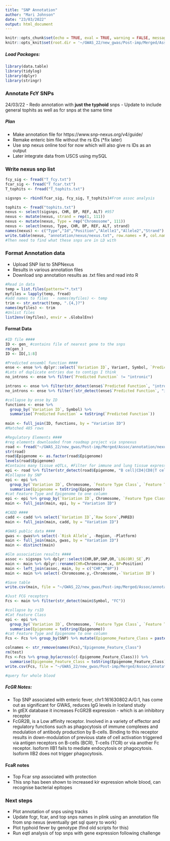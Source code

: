 ```yaml
---
title: "SNP Annotation"
author: "Mari Johnson"
date: "23/03/2022"
output: html_document
---
```


```r
knitr::opts_chunk$set(echo = TRUE, eval = TRUE, warning = FALSE, message = FALSE)
knitr::opts_knit$set(root.dir = '~/GWAS_22/new_gwas/Post-imp/Merged/Assoc/')
```
##### Load Packages:
```r
library(data.table)
library(tidylog)
library(dplyr)
library(stringr)
```
### Annotate FcY SNPs
24/03/22
- Redo annotation with **just the typhoid** snps
- Update to include general tophits as well as fcr snps at the same time

##### **Plan**
- Make annotation file for https://www.snp-nexus.org/v4/guide/
- Remake enteric bim file without the rs IDs (*fix later)
- Use snp nexus online tool for now which will also give rs IDs as an output 
- Later integrate data from USCS using mySQL
 
### Write nexus snp list
```r

fcy_sig <- fread("T_fcy.txt")
fcar_sig <- fread("T_fcar.txt")
T_tophits <- fread("T_tophits.txt")

sigsnps <- rbind(fcar_sig, fcy_sig, T_tophits)#From assoc analysis

tophits <- fread("tophits.txt")
nexus <- select(sigsnps, CHR, BP, REF, ALT) #957
nexus <- mutate(nexus, strand = rep(1, 111))
nexus <- mutate(nexus, Type = rep("Chromosome", 111))
nexus <- select(nexus, Type, CHR, BP, REF, ALT, strand)
names(nexus) <- c("Type","Id","Position","Alelle1","Allele2","Strand")
write.table(nexus, "annotation/nexus/nexus.txt", row.names = F, col.names = F, quote = F, sep = " ")
#Then need to find what these snps are in LD with 
```

### Format Annotation data

- Upload SNP list to SNPNexus
- Results in various annotation files
- Download snp annotation results as .txt files and read into R 
```r
#Read in data
temp = list.files(pattern="*.txt")
myfiles = lapply(temp, fread)
#add names to files  - names(myfiles) <- temp
trim <- str_extract(temp, ".{4,}?")
names(myfiles) <- trim
#Unlist files
list2env((myfiles), envir = .GlobalEnv)
```

#### Format Data
```r
#ID file ####
ID <- gen_ #contains file of nearest gene to the snps
rm(gen_)
ID <- ID[,1:8]

#Predicted ensembl function ####
ense <- ense %>% dplyr::select(`Variation ID`, Variant, Symbol, `Predicted Function`) %>% distinct()
#Lots of duplicate entries due to contigs I think
no_introns <- ense %>% filter(`Predicted Function` != "intronic")

introns <- ense %>% filter(str_detect(ense$`Predicted Function`, "intron"))
no_introns <- ense %>% filter(!str_detect(ense$`Predicted Function`, "intron"))

#collapse by ense by ID
functions <- ense %>%
  group_by(`Variation ID`, Symbol) %>%
  summarise(`Predicted Function` = toString(`Predicted Function`))
  
main <- full_join(ID, functions, by = "Variation ID")
#Matched 485 rows

#Regulatory Elements ####
#reg elements downloaded from roadmap project via snpnexus 
road <- fread("~/GWAS_22/new_gwas/Post-imp/Merged/Assoc/annotation/nexus/roadmap_Typhoid.txt")
str(road)
road$Epigenome <- as.factor(road$Epigenome)
levels(road$Epigenome)
#Contains many tissue eQTLs, #Filter for immune and lung tissue expression
epi <- road %>% filter(str_detect(road$Epigenome, "B cell|CD4|CD8|T cell|Monocyte|Neutrophil|myeloid|Natural Killer|Spleen|macrophage|Small Intestine|sigmoid colon"))
#Collapse by SNP
epi <- epi %>%
  group_by(`Variation ID`, Chromosome, `Feature Type Class`, `Feature Type`) %>%
  summarise(Epigenome = toString(Epigenome))
#cat Feature Type and Epigenome to one column
epi <- epi %>% group_by(`Variation ID`, Chromosome, `Feature Type Class`) %>% mutate(Epigenome_Feature = paste(`Feature Type`, `Epigenome`, sep = ": ")) %>% select(-`Feature Type`, -Epigenome)
main <- full_join(main, epi, by = "Variation ID")

#CADD ####
cadd <- cadd %>% select(`Variation ID`,`Raw Score`,PHRED)
main <- full_join(main, cadd, by = "Variation ID")

#GWAS public data ####
gwas <- gwas%>% select(-`Risk Allele`, -Region, -Platform)
main <- full_join(main, gwas, by = "Variation ID")
main <- distinct(main)

#Glm association results ####
assoc <- sigsnps %>% dplyr::select(CHR,BP,SNP,OR,`LOG(OR)_SE`,P)
main <- main %>% dplyr::rename(CHR=Chromosome.x, BP=Position)
main <- left_join(assoc, main, by = c("CHR","BP"))
main <- main %>% select(-Chromosome.y,-Chromosome,-`Variation ID`)

#Save table
write.csv(main, file = "~/GWAS_22/new_gwas/Post-imp/Merged/Assoc/annotation/nexus/GWAS_summary.data.csv", row.names = F)

#Just FCG receptors
Fcs <- main %>% filter(str_detect(main$Symbol, "FC"))

#collapse by rsID
#Cat Feature Class
epi <- epi %>%
  group_by(`Variation ID`, Chromosome, `Feature Type Class`, `Feature Type`) %>%
  summarise(Epigenome = toString(Epigenome))
#cat Feature Type and Epigenome to one column
Fcs <- Fcs %>% group_by(SNP) %>% mutate(Epigenome_Feature_Class = paste(`Feature Type Class`, `Epigenome_Feature`, sep = ": ")) %>% select(-`Feature Type Class`, -Epigenome_Feature)

colnames <- str_remove(names(Fcs),"Epigenome_Feature_Class")
rm(test)
Fcs <-Fcs %>% group_by(across(c(-Epigenome_Feature_Class))) %>%
  summarise(Epigenome_Feature_Class = toString(Epigenome_Feature_Class))
write.csv(Fcs, file = "~/GWAS_22/new_gwas/Post-imp/Merged/Assoc/annotation/nexus/FcyRs_assoc_annotate.csv", row.names = F)
```

```r
#query for whole blood
```
##### FcGR Notes:
- Top SNP associated with enteric fever, chr1:161630802:A/G:1, has come out as significant for GWAS, reduces IgG levels in Iceland study
- In gtEX database it increases FcGR2B expression - which is an inhibitory receptor
- FcGR2B, is a Low affinity receptor. Involved in a variety of effector and regulatory functions such as phagocytosis of immune complexes and modulation of antibody production by B-cells. Binding to this receptor results in down-modulation of previous state of cell activation triggered via antigen receptors on B-cells (BCR), T-cells (TCR) or via another Fc receptor. Isoform IIB1 fails to mediate endocytosis or phagocytosis. Isoform IIB2 does not trigger phagocytosis.

#### FcaR notes

- Top Fcar snp associated with protection
- This snp  has been shown to increased kir expression whole blood, can recognise bacterial epitopes

### Next steps

- Plot annotation of snps using tracks
- Update fcgr, fcar, and top snps names in plink using an annotation file from snp nexus (eventually get sql query to work)
- Plot typhoid fever by genotype (find old scripts for this)
- Run eqtl analysis of top snps with gene expression following challenge